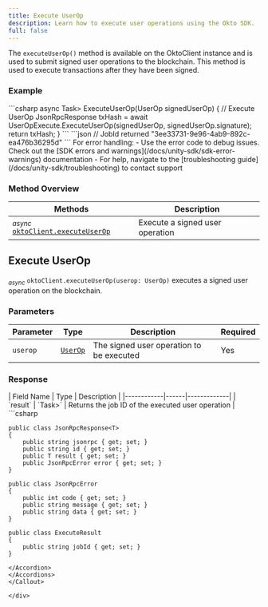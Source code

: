 ```yaml
---
title: Execute UserOp
description: Learn how to execute user operations using the Okto SDK.
full: false
---
```



<AIMarkdownComponent isIndex={false} />

The `executeUserOp()` method is available on the OktoClient instance and is used to submit signed user operations to the blockchain. This method is used to execute transactions after they have been signed.

### Example

<Accordions defaultValue="Usage">
<Accordion title="Usage">
<Tabs items={['C#']}>
<Tab value="C#">
```csharp
        async Task<JsonRpcResponse<ExecuteResult>> ExecuteUserOp(UserOp signedUserOp)
        {
            // Execute UserOp
            JsonRpcResponse<ExecuteResult> txHash = await UserOpExecute.ExecuteUserOp(signedUserOp, signedUserOp.signature);
            return txHash;
        }
```
</Tab>
</Tabs>
</Accordion>

<Accordion title="Sample Response">
```json
// JobId returned
"3ee33731-9e96-4ab9-892c-ea476b36295d"
```
</Accordion>
</Accordions>

<Callout title="Note" type="info">
For error handling:
- Use the error code to debug issues. Check out the [SDK errors and warnings](/docs/unity-sdk/sdk-error-warnings) documentation
- For help, navigate to the [troubleshooting guide](/docs/unity-sdk/troubleshooting) to contact support
</Callout>

### Method Overview

| Methods | Description |
|---------|-------------|
| <sub><i>async</i></sub> [`oktoClient.executeUserOp`](#execute-userop) | Execute a signed user operation |

<div className="method-box">

## Execute UserOp

<sub><i>async</i></sub> `oktoClient.executeUserOp(userop: UserOp)` executes a signed user operation on the blockchain.

### Parameters

| Parameter | Type | Description | Required |
|-----------|------|-------------|-----------|
| `userop` | [`UserOp`](/docs/unity-sdk/technical-reference#models) | The signed user operation to be executed | Yes |

### Response

<Callout title="Success Response">
| Field Name | Type | Description |
|------------|------|-------------|
| `result` | `Task<JsonRpcResponse<ExecuteResult>>` | Returns the job ID of the executed user operation |

<Accordions>
<Accordion title="Response Type">
```csharp

    public class JsonRpcResponse<T>
    {
        public string jsonrpc { get; set; }
        public string id { get; set; }
        public T result { get; set; }
        public JsonRpcError error { get; set; }
    }

    public class JsonRpcError
    {
        public int code { get; set; }
        public string message { get; set; }
        public string data { get; set; }
    }
    
    public class ExecuteResult
    {
        public string jobId { get; set; }
    }
```
</Accordion>
</Accordions>
</Callout>

</div>
